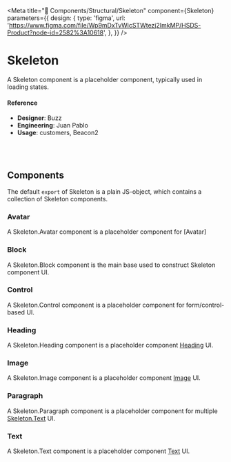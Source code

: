 
<Meta
  title="🧬 Components/Structural/Skeleton"
  component={Skeleton}
  parameters={{
    design: {
      type: 'figma',
      url:
        'https://www.figma.com/file/Wp9mDxTvWicSTWtezj2ImkMP/HSDS-Product?node-id=2582%3A10618',
    },
  }}
/>

# Skeleton

A Skeleton component is a placeholder component, typically used in loading states.

<Preview>
  <Story name="default">
    <div style={{ width: 300 }}>
      <Flexy>
        <Flexy.Item>
          <Skeleton.Avatar size="lg" />
        </Flexy.Item>
        <Flexy.Block>
          <Skeleton.Heading width="70%" />
          <Skeleton.Text width="40%" />
        </Flexy.Block>
      </Flexy>
      <Skeleton.Paragraph />
    </div>
  </Story>
</Preview>

#### Reference

- **Designer**: Buzz
- **Engineering**: Juan Pablo
- **Usage**: customers, Beacon2

<br />
<br />

## Components

The default `export` of Skeleton is a plain JS-object, which contains a collection of Skeleton components.

### Avatar

A Skeleton.Avatar component is a placeholder component for [Avatar]

<Preview>
  <Story name="Avatar">
    <div>
      <Skeleton.Avatar size="lg" />
      <Skeleton.Avatar size="md" />
      <Skeleton.Avatar size="sm" />
    </div>
  </Story>
</Preview>

<Props of={Skeleton.Avatar} />

### Block

A Skeleton.Block component is the main base used to construct Skeleton component UI.

<Props of={Skeleton.Block} />

### Control

A Skeleton.Control component is a placeholder component for form/control-based UI.

<Preview>
  <Story name="Control">
    <div style={{ width: 300 }}>
      <FormGroup>
        <Skeleton.Control size="sm" style={{ marginBottom: 5 }} />
        <Skeleton.Control size="sm" />
      </FormGroup>
      <FormGroup>
        <Skeleton.Control />
      </FormGroup>
    </div>
  </Story>
</Preview>

<Props of={Skeleton.Control} />

### Heading

A Skeleton.Heading component is a placeholder component [Heading](../../Heading) UI.

<Props of={Skeleton.Heading} />

<Preview>
  <Story name="Heading">
    <div>
      <Skeleton.Heading width="70%" />
    </div>
  </Story>
</Preview>

### Image

A Skeleton.Image component is a placeholder component [Image](../../Image) UI.

<Preview>
  <Story name="Image">
    <div style={{ width: 300 }}>
      <Skeleton.Heading />
      <Skeleton.Heading size="md" />
    </div>
  </Story>
</Preview>

<Props of={Skeleton.Image} />

### Paragraph

A Skeleton.Paragraph component is a placeholder component for multiple [Skeleton.Text](./Text) UI.

<Preview>
  <Story name="Paragraph">
    <div>
      <Skeleton.Paragraph />
    </div>
  </Story>
</Preview>

<Props of={Skeleton.Paragraph} />

### Text

A Skeleton.Text component is a placeholder component [Text](../../Text) UI.

<Preview>
  <Story name="Text">
    <div>
      <Skeleton.Text width="70%" />
    </div>
  </Story>
</Preview>

<Props of={Skeleton.Text} />
